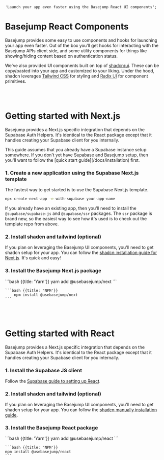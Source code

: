 
    'Launch your app even faster using the Basejump React UI components';

<HeroPattern/>

# Basejump React Components

Basejump provides some easy to use components and hooks for launching your app even faster. Out of the box you'll get hooks for interacting with the Basejump APIs client side, and some utility components for things like showing/hiding content based on authentication status.

We've also provided UI components built on top of [shadcn/ui](https://ui.shadcn.com).  These can be copy/pasted into your app and customized to your liking.  Under the hood, shadcn leverages [Tailwind CSS](https://tailwindcss.com) for styling and [Radix UI](https://radix-ui.com) for component primitives.

<br /><br />

# Getting started with Next.js
Basejump provides a Next.js specific integration that depends on the Supabase Auth Helpers. It's identical to the React package except that it handles creating your Supabase client for you internally.

<Note>
    This guide assumes that you already have a Supabase instance setup somewhere.  If you don't yet have Supabase and Basejump setup, then you'll want to follow the [quick start guide](/docs/installation) first.
</Note>

### 1. Create a new application using the Supabase Next.js template
The fastest way to get started is to use the Supabase Next.js template.

```bash
npx create-next-app -e with-supabase your-app-name
```

If you already have an existing app, then you'll need to install the `@supabase/supabase-js` and `@supabase/ssr` packages. The `ssr` package is brand new, so the easiest way to see how it's used is to check out the template repo from above.

### 2. Install shadcn and tailwind (optional)
If you plan on leveraging the Basejump UI components, you'll need to get shadcn setup for your app. You can follow the [shadcn installation guide for Next.js](https://ui.shadcn.com/docs/installation/next). It's quick and easy!

### 3. Install the Basejump Next.js package

<CodeGroup>
    ```bash {{title: 'Yarn'}}
        yarn add @usebasejump/next
    ```

    ```bash {{title: 'NPM'}}
        npm install @usebasejump/next
    ```
</CodeGroup>

<br /><br />

# Getting started with React
Basejump provides a Next.js specific integration that depends on the Supabase Auth Helpers. It's identical to the React package except that it handles creating your Supabase client for you internally.

### 1. Install the Supabase JS client
Follow the [Supabase guide to setting up React](https://supabase.com/docs/guides/getting-started/quickstarts/reactjs).

### 2. Install shadcn and tailwind (optional)
If you plan on leveraging the Basejump UI components, you'll need to get shadcn setup for your app. You can follow the [shadcn manually installation guide](https://ui.shadcn.com/docs/installation/manual).

### 3. Install the Basejump React package

<CodeGroup>
    ```bash {{title: 'Yarn'}}
    yarn add @usebasejump/react
    ```

    ```bash {{title: 'NPM'}}
    npm install @usebasejump/react
    ```
</CodeGroup>
